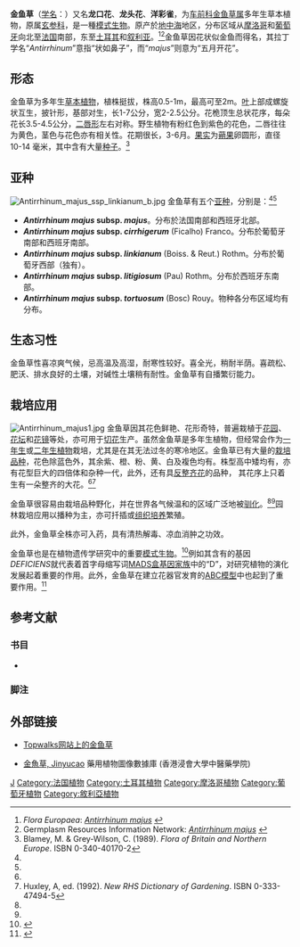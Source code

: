 {{noteTA
|G1=長度單位
}}
{{Distinguish|金魚藻}}
{{Speciesbox
| name = 金鱼草
| image = Longwood_Florida_Antirrhinum_majus1.jpg
| image_caption = 金鱼草
| genus = Antirrhinum
| species = majus
| authority = [[卡尔·林奈|L.]]
}}

'''金鱼草'''（[[学名|学名]]：''{{lang|la|Antirrhinum majus}}''）又名'''龙口花'''、'''龙头花'''、'''洋彩雀'''，为[[车前科|车前科]][[金鱼草属|金鱼草属]]多年生草本植物，原属[[玄参科|玄参科]]，是一種[[模式生物|模式生物]]。原产於[[地中海|地中海]]地区，分布区域从[[摩洛哥|摩洛哥]]和[[葡萄牙|葡萄牙]]向北至[[法国|法国]]南部，东至[[土耳其|土耳其]]和[[叙利亚|叙利亚]]。<ref name=flora>''Flora Europaea'': [http://rbg-web2.rbge.org.uk/cgi-bin/nph-readbtree.pl/feout?FAMILY_XREF=&GENUS_XREF=Antirrhinum+&SPECIES_XREF=majus&TAXON_NAME_XREF=&RANK= ''Antirrhinum majus''] {{Wayback|url=http://rbg-web2.rbge.org.uk/cgi-bin/nph-readbtree.pl/feout?FAMILY_XREF=&GENUS_XREF=Antirrhinum+&SPECIES_XREF=majus&TAXON_NAME_XREF=&RANK= |date=20080127172325 }}</ref><ref name=grin>Germplasm Resources Information Network: [http://www.ars-grin.gov/cgi-bin/npgs/html/taxon.pl?3665 ''Antirrhinum majus''] {{Wayback|url=http://www.ars-grin.gov/cgi-bin/npgs/html/taxon.pl?3665 |date=20090226095710 }}</ref>金鱼草因花状似金鱼而得名，其拉丁学名“''Antirrhinum''”意指“状如鼻子”，而“''majus''”则意为“五月开花”。

== 形态 ==
金鱼草为多年生[[草本植物|草本植物]]，植株挺拔，株高0.5-1m，最高可至2m。[[叶|叶]]上部成螺旋状互生，披针形，基部对生，长1-7公分，宽2-2.5公分。花桅顶生总状花序，每朵花长3.5-4.5公分，[[花整齐性|二唇形]]左右对称。野生植物有粉红色到紫色的花色，二唇往往为黄色，茎色与花色亦有相关性。花期很长，3-6月。[[果实|果实]]为[[蒴果|蒴果]]卵圆形，直径10-14 毫米，其中含有大量[[种子|种子]]。<ref name=blamey>Blamey, M. & Grey-Wilson, C. (1989). ''Flora of Britain and Northern Europe''. ISBN 0-340-40170-2</ref>

== 亚种 ==
[[File:Antirrhinum_majus_ssp_linkianum_b.jpg|thumb]]
金鱼草有五个[[亚种|亚种]]，分别是：<ref name=flora/><ref name=grin/>
* '''''Antirrhinum majus'' subsp. ''majus'''''。分布於法国南部和西班牙北部。
* '''''Antirrhinum majus'' subsp. ''cirrhigerum''''' (Ficalho) Franco。分布於葡萄牙南部和西班牙南部。
* '''''Antirrhinum majus'' subsp. ''linkianum''''' (Boiss. & Reut.) Rothm。分布於葡萄牙西部（独有）。
* '''''Antirrhinum majus'' subsp. ''litigiosum''''' (Pau) Rothm。分布於西班牙东南部。
* '''''Antirrhinum majus'' subsp. ''tortuosum''''' (Bosc) Rouy。物种各分布区域均有分布。

== 生态习性 ==
金鱼草性喜凉爽气候，忌高温及高湿，耐寒性较好。喜全光，稍耐半荫。喜疏松、肥沃、排水良好的土壤，对碱性土壤稍有耐性。金鱼草有自播繁衍能力。

== 栽培应用 ==
[[File:Antirrhinum_majus1.jpg|thumb]]
金鱼草因其花色鲜艳、花形奇特，普遍栽植于[[花园|花园]]、[[花坛|花坛]]和[[花镜|花镜]]等处，亦可用于[[切花|切花]]生产。虽然金鱼草是多年生植物，但经常会作为[[一年生植物|一年生]]或[[二年生植物|二年生植物]]栽培，尤其是在其无法过冬的寒冷地区。金鱼草已有大量的[[栽培品种|栽培品种]]，花色除蓝色外，其余紫、橙、粉、黄、白及複色均有。株型高中矮均有，亦有花型巨大的四倍体和杂种一代，此外，还有具[[花整齐性|反整齐花]]的品种， 其花序上只着生有一朵整齐的大花。<ref name=blamey/><ref name=rhs>Huxley, A, ed. (1992). ''New RHS Dictionary of Gardening''. ISBN 0-333-47494-5</ref>

金鱼草很容易由栽培品种野化，并在世界各气候温和的区域广泛地被[[驯化|驯化]]。<ref name=grin/><ref name=blamey/>园林栽培应用以播种为主，亦可扦插或[[组织培养|组织培养]]繁殖。

此外，金鱼草全株亦可入药，具有清热解毒、凉血消肿之功效。

金鱼草也是在植物遗传学研究中的重要[[模式生物|模式生物]]。<ref>{{Cite web|title=藥用植物圖像數據庫|url=http://libproject.hkbu.edu.hk/was40/detail?lang=ch&channelid=1288&searchword=herb_id=D01086|access-date=2022-03-31|publisher=香港浸會大學中醫藥學院}}</ref>例如其含有的基因''DEFICIENS''就代表着首字母缩写词[[MADS盒|MADS盒]][[基因家族|基因家族]]中的“D”，对研究植物的演化发展起着重要的作用。此外，金鱼草在建立花器官发育的[[ABC模型|ABC模型]]中也起到了重要作用。<ref>{{Cite book zh | author = 戴思兰 | title = 园林植物遗传学 | format = M | location = 北京 | publisher = 中国林业出版社 | date = 2005年 | pages = 219-220}}</ref>

== 参考文献 ==
=== 书目 ===
* {{Cite book zh | author = 刘燕 | title = 园林花卉学 | format = M | location = 北京 | publisher = 中国林业出版社 | date = 2003年 | pages = }}

=== 脚注 ===
{{reflist}}

== 外部链接 ==
{{commons|Antirrhinum majus}}
* {{en}}[http://www.topwalks.net/plants/pink/antirrhinum_majus_majus_more.htm Topwalks网站上的金鱼草] {{Wayback|url=http://www.topwalks.net/plants/pink/antirrhinum_majus_majus_more.htm |date=20090706051439 }}
* [http://libproject.hkbu.edu.hk/was40/detail?lang=ch&channelid=1288&searchword=herb_id=D01086 金魚草, Jinyucao] {{Wayback|url=http://libproject.hkbu.edu.hk/was40/detail?lang=ch&channelid=1288&searchword=herb_id=D01086 |date=20190701103332 }} 藥用植物圖像數據庫 (香港浸會大學中醫藥學院) {{zh-hant}}{{en}}
{{Taxonbar}}
[[Category:金鱼草属|J]]
[[Category:法国植物|Category:法国植物]]
[[Category:土耳其植物|Category:土耳其植物]]
[[Category:摩洛哥植物|Category:摩洛哥植物]]
[[Category:葡萄牙植物|Category:葡萄牙植物]]
[[Category:敘利亞植物|Category:敘利亞植物]]